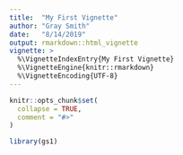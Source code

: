 ```yaml
---
title:  "My First Vignette"
author: "Gray Smith"
date:   "8/14/2019"
output: rmarkdown::html_vignette
vignette: >
  %\VignetteIndexEntry{My First Vignette}
  %\VignetteEngine{knitr::rmarkdown}
  %\VignetteEncoding{UTF-8}
---
```


```r
knitr::opts_chunk$set(
  collapse = TRUE,
  comment = "#>"
)
```

```r
library(gs1)
```
